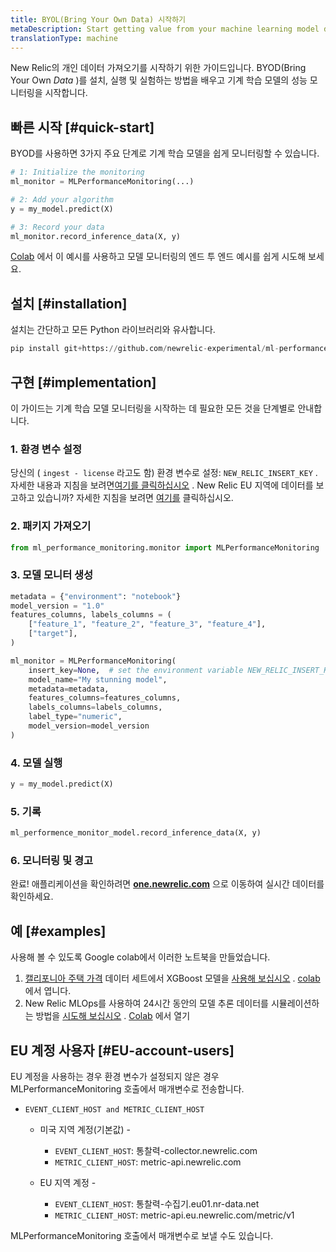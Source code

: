 ```yaml
---
title: BYOL(Bring Your Own Data) 시작하기
metaDescription: Start getting value from your machine learning model data in just a few minutes within New Relic
translationType: machine
---
```


New Relic의 개인 데이터 가져오기를 시작하기 위한 가이드입니다. BYOD(Bring Your Own _Data_ )를 설치, 실행 및 실험하는 방법을 배우고 기계 학습 모델의 성능 모니터링을 시작합니다.

## 빠른 시작 [#quick-start]

BYOD를 사용하면 3가지 주요 단계로 기계 학습 모델을 쉽게 모니터링할 수 있습니다.

```python
# 1: Initialize the monitoring
ml_monitor = MLPerformanceMonitoring(...)

# 2: Add your algorithm
y = my_model.predict(X)

# 3: Record your data
ml_monitor.record_inference_data(X, y)
```

[Colab](https://colab.research.google.com/github/newrelic-experimental/ml-performance-monitoring/blob/main/examples/XGBoost_on_Boston_housing_prices_dataset.ipynb) 에서 이 예시를 사용하고 모델 모니터링의 엔드 투 엔드 예시를 쉽게 시도해 보세요.

## 설치 [#installation]

설치는 간단하고 모든 Python 라이브러리와 유사합니다.

```python
pip install git+https://github.com/newrelic-experimental/ml-performance-monitoring.git
```

## 구현 [#implementation]

이 가이드는 기계 학습 모델 모니터링을 시작하는 데 필요한 모든 것을 단계별로 안내합니다.

### 1. 환경 변수 설정

당신의 <InlinePopover type="licenseKey"/>( `ingest - license` 라고도 함) 환경 변수로 설정: `NEW_RELIC_INSERT_KEY` . 자세한 내용과 지침을 보려면[여기를 클릭하십시오](https://docs.newrelic.com/docs/apis/intro-apis/new-relic-api-keys/#license-key) . New Relic EU 지역에 데이터를 보고하고 있습니까? 자세한 지침을 보려면 [여기를](#EU-account-users) 클릭하십시오.

### 2. 패키지 가져오기

```python
from ml_performance_monitoring.monitor import MLPerformanceMonitoring
```

### 3. 모델 모니터 생성

```python
metadata = {"environment": "notebook"}
model_version = "1.0"
features_columns, labels_columns = (
    ["feature_1", "feature_2", "feature_3", "feature_4"],
    ["target"],
)

ml_monitor = MLPerformanceMonitoring(
    insert_key=None,  # set the environment variable NEW_RELIC_INSERT_KEY or send your insert key here
    model_name="My stunning model",
    metadata=metadata,
    features_columns=features_columns,
    labels_columns=labels_columns,
    label_type="numeric",
    model_version=model_version
)
```

### 4. 모델 실행

```python
y = my_model.predict(X)
```

### 5. 기록

```python
ml_performence_monitor_model.record_inference_data(X, y)
```

### 6. 모니터링 및 경고

완료! 애플리케이션을 확인하려면 **[one.newrelic.com](https://one.newrelic.com/all-capabilities)** 으로 이동하여 실시간 데이터를 확인하세요.

## 예 [#examples]

사용해 볼 수 있도록 Google colab에서 이러한 노트북을 만들었습니다.

1. [캘리포니아 주택 가격](https://scikit-learn.org/stable/modules/generated/sklearn.datasets.fetch_california_housing.html) 데이터 세트에서 XGBoost 모델을 [사용해 보십시오](https://github.com/newrelic-experimental/ml-performance-monitoring/blob/main/examples/XGBoost_on_California_housing_prices_dataset.ipynb) . [colab](https://colab.research.google.com/github/newrelic-experimental/ml-performance-monitoring/blob/main/examples/XGBoost_on_California_housing_prices_dataset.ipynb) 에서 엽니다.
2. New Relic MLOps를 사용하여 24시간 동안의 모델 추론 데이터를 시뮬레이션하는 방법을 [시도해 보십시오](https://github.com/newrelic-experimental/ml-performance-monitoring/blob/main/examples/sklearn.RandomForestClassifier_on_Iris_dataset.ipynb) . [Colab](https://colab.research.google.com/github/newrelic-experimental/ml-performance-monitoring/blob/main/examples/sklearn.RandomForestClassifier_on_Iris_dataset.ipynb) 에서 열기

## EU 계정 사용자 [#EU-account-users]

EU 계정을 사용하는 경우 환경 변수가 설정되지 않은 경우 MLPerformanceMonitoring 호출에서 매개변수로 전송합니다.

* `EVENT_CLIENT_HOST and METRIC_CLIENT_HOST`

  * 미국 지역 계정(기본값) -

    * `EVENT_CLIENT_HOST`: 통찰력-collector.newrelic.com
    * `METRIC_CLIENT_HOST`: metric-api.newrelic.com

  * EU 지역 계정 -

    * `EVENT_CLIENT_HOST`: 통찰력-수집기.eu01.nr-data.net
    * `METRIC_CLIENT_HOST`: metric-api.eu.newrelic.com/metric/v1

MLPerformanceMonitoring 호출에서 매개변수로 보낼 수도 있습니다.